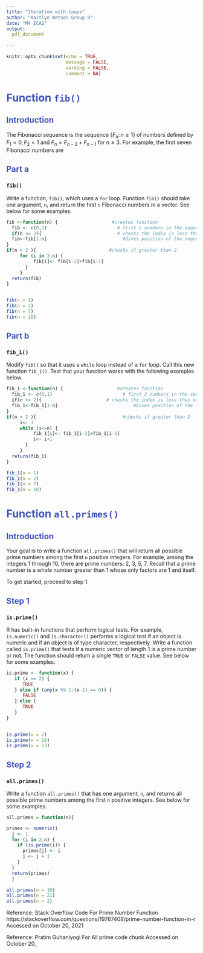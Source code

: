 ```yaml
---
title: "Iteration with loops"
author: "Kaitlyn Watson Group 9"
date: "M4 ICA2"
output: 
  pdf_document
    
---
```


<style type="text/css">
/* Title */
h1.title {
  color: #ED4F4F;
  font-size:35px;
  font-weight: bold;
}
/* Level 1 header */
h1 {
  color: #4053B7;
}
/* Level 2 header */
h2 {
  color: #4053B7;
}
/* Table of contents */
.list-group-item.active, .list-group-item.active:focus, .list-group-item.active:hover {
    z-index: 2;
    color: #fff;
    background-color: #4053B7;
    border-color: #337ab7;
}
/* Navigation pills */
.nav-pills>li.active>a, .nav-pills>li.active>a:focus, .nav-pills>li.active>a:hover {
    color: #fff;
    background-color: #ED4F4F;
}
</style>

```r
knitr::opts_chunk$set(echo = TRUE,
                      message = FALSE, 
                      warning = FALSE,
                      comment = NA)
```

# Function `fib()`

## Introduction

The Fibonacci sequence is the sequence $\{F_n\colon n \geq 1\}$ of numbers
defined by $F_1 = 0, F_2 = 1$ and $F_n = F_{n-2} + F_{n-1}$ for $n\geq 3$. 
For example, the first seven Fibonacci numbers are
\begin{align*}
F_1 &= 0\\
F_2 &= 1\\
F_3 &= 0+1 = 1\\
F_4 &= 1 + 1 = 2\\
F_5 &= 1 + 2 = 3\\
F_6 &= 2 + 3 = 5\\
F_7 &= 3 + 5 = 8\\
\end{align*}

## Part a

### `fib()`

Write a function, `fib()`, which uses a `for` loop. Function `fib()` should 
take one argument, `n`, and return the first `n` Fibonacci numbers in a vector.
See below for some examples.

```r
fib <-function(n) {                    #creates function
  fib <- c(0,1)                          # first 2 numbers in the sequence
  if(n <= 2){                            # checks the index is less than or equal to 2
  fib<-fib[1:n]                            #Gives position of the sequence
}
if(n > 2 ){                           #checks if greater than 2
     for (i in 3:n) {
          fib[i]<- fib[i-2]+fib[i-1]
       }
     }
  return(fib)
}



```

```r
fib(n = 1)
fib(n = 2)
fib(n = 7)
fib(n = 10)
```

## Part b

### `fib_1()`

Modify `fib()` so that it uses a `while` loop instead of a `for` loop. Call
this new function `fib_1()`. Test that your function works with the following
examples below.

```r

fib_1 <-function(n) {                    #creates function
  fib_1 <- c(0,1)                          # first 2 numbers in the sequence
  if(n <= 2){                        # checks the index is less than or equal to 2
  fib_1<-fib_1[1:n]                            #Gives position of the sequence
}
if(n > 2 ){                                #checks if greater than 2
     i<- 3
     while (i<=n) {
          fib_1[i]<- fib_1[i-2]+fib_1[i-1]
          i<- i+1
       }
     }
  return(fib_1)
}
```

```r
fib_1(n = 1)
fib_1(n = 2)
fib_1(n = 7)
fib_1(n = 10)
```


# Function `all.primes()`

## Introduction

Your goal is to write a function `all.primes()` that will return all possible
prime numbers among the first `n` positive integers. For example, among the 
integers 1 through 10, there are prime numbers: 2, 3, 5, 7. Recall that
a prime number is a whole number greater than 1 whose only factors are 
1 and itself.

To get started, proceed to step 1.

## Step 1

### `is.prime()`

R has built-in functions that perform logical tests. For example, 
`is.numeric()` and `is.character()` performs a logical test if an object is
numeric and if an object is of type character, respectively. Write a function
called `is.prime()` that tests if a numeric vector of length 1 is a 
prime number or not. The function should return a single `TRUE` or `FALSE`
value. See below for some examples.

```r

is.prime <- function(x) {
   if (x == 2) {
      TRUE
   } else if (any(x %% 2:(x-1) == 0)) {
      FALSE
   } else { 
      TRUE
   }
}
 
```


```r
is.prime(x = 2)
is.prime(x = 10)
is.prime(x = 13)
```


## Step 2 

### `all.primes()`

Write a function `all.primes()` that has one argument, `n`, and returns all
possible prime numbers among the first `n` positive integers. See below for
some examples.

```r

all.primes = function(n){

primes <- numeric()
  j <- 1
  for (i in 2:n) {
    if (is.prime(i)) {
      primes[j] <- i
      j <- j + 1
    }
  }
  return(primes)
  }

```

```r
all.primes(n = 10)
all.primes(n = 21)
all.primes(n = 2)
```

Reference: Stack Overflow Code For Prime Number Function https://stackoverflow.com/questions/19767408/prime-number-function-in-r
Accessed on October 20, 2021

Reference: Pratim Guhaniyogi For All prime code chunk 
Accessed on October 20, 

